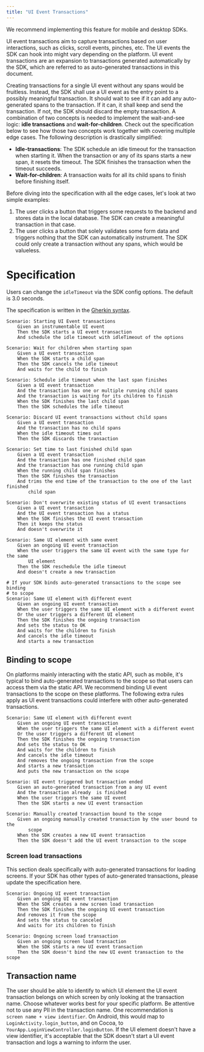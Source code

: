 ```yaml
---
title: "UI Event Transactions"
---
```


We recommend implementing this feature for mobile and desktop SDKs.

UI event transactions aim to capture transactions based on user interactions, such as clicks,
scroll events, pinches, etc. The UI events the SDK can hook into might vary depending on the
platform. UI event transactions are an expansion to transactions generated automatically by
the SDK, which are referred to as auto-generated transactions in this document. 

Creating transactions for a single UI event without any spans would be fruitless. Instead, the
SDK shall use a UI event as the entry point to a possibly meaningful transaction. It should
wait to see if it can add any auto-generated spans to the transaction. If it can, it shall keep
and send the transaction. If not, the SDK should discard the empty transaction. A combination of
two concepts is needed to implement the wait-and-see logic: __idle transactions__ and
__wait-for-children__. Check out the specification below to see how those two concepts work
together with covering multiple edge cases. The following description is drastically simplified:

* __Idle-transactions__: The SDK schedule an idle timeout for the transaction when starting it.
When the transaction or any of its spans starts a new span, it resets the timeout. The SDK finishes
the transaction when the timeout succeeds.
* __Wait-for-children__: A transaction waits for all its child spans to finish before finishing itself.

Before diving into the specification with all the edge cases, let's look at two simple examples:

1. The user clicks a button that triggers some requests to the backend and stores data in the
local database. The SDK can create a meaningful transaction in that case.
2. The user clicks a button that solely validates some form data and triggers nothing that the
SDK can automatically instrument. The SDK could only create a transaction without any spans, which would
be valueless.

# Specification

Users can change the `idleTimeout` via the SDK config options. The default is 3.0 seconds. 

The specification is written in the [Gherkin syntax](https://cucumber.io/docs/gherkin/reference/).

```Gherkin
Scenario: Starting UI Event transactions
    Given an instrumentable UI event
    Then the SDK starts a UI event transaction 
    And schedule the idle timeout with idleTimeout of the options

Scenario: Wait for children when starting span
    Given a UI event transaction
    When the SDK starts a child span
    Then the SDK cancels the idle timeout
    And waits for the child to finish

Scenario: Schedule idle timeout when the last span finishes
    Given a UI event transaction
    And the transaction has one or multiple running child spans
    And the transaction is waiting for its children to finish
    When the SDK finishes the last child span
    Then the SDK schedules the idle timeout 

Scenario: Discard UI event transactions without child spans
    Given a UI event transaction
    And the transaction has no child spans
    When the idle timeout times out
    Then the SDK discards the transaction 

Scenario: Set time to last finished child span
    Given a UI event transaction
    And the transaction has one finished child span
    And the transaction has one running child span
    When the running child span finishes
    Then the SDK finishes the transaction
    And trims the end time of the transaction to the one of the last finished
        child span

Scenario: Don't overwrite existing status of UI event transactions
    Given a UI event transaction
    And the UI event transaction has a status
    When the SDK finishes the UI event transaction
    Then it keeps the status 
    And doesn't overwrite it

Scenario: Same UI element with same event
    Given an ongoing UI event transaction
    When the user triggers the same UI event with the same type for the same
        UI element
    Then the SDK reschedule the idle timeout
    And doesn't create a new transaction

# If your SDK binds auto-generated transactions to the scope see binding
# to scope
Scenario: Same UI element with different event
    Given an ongoing UI event transaction
    When the user triggers the same UI element with a different event
    Or the user triggers a different UI element
    Then the SDK finishes the ongoing transaction
    And sets the status to OK
    And waits for the children to finish
    And cancels the idle timeout
    And starts a new transaction
```

## Binding to scope

On platforms mainly interacting with the static API, such as mobile, it's typical to bind auto-generated
transactions to the scope so that users can access them via the static API. We recommend binding UI event
transactions to the scope on these platforms. The following extra rules apply as UI event transactions
could interfere with other auto-generated transactions.

```Gherkin
Scenario: Same UI element with different event
    Given an ongoing UI event transaction
    When the user triggers the same UI element with a different event
    Or the user triggers a different UI element
    Then the SDK finishes the ongoing transaction
    And sets the status to OK
    And waits for the children to finish
    And cancels the idle timeout
    And removes the ongoing transaction from the scope
    And starts a new transaction
    And puts the new transaction on the scope

Scenario: UI event triggered but transaction ended
    Given an auto-generated transaction from a any UI event
    And the transaction already  is finished
    When the user triggers the same UI event
    Then the SDK starts a new UI event transaction

Scenario: Manually created transaction bound to the scope
    Given an ongoing manually created transaction by the user bound to the
        scope
    When the SDK creates a new UI event transaction
    Then the SDK doesn't add the UI event transaction to the scope 
```


### Screen load transactions

This section deals specifically with auto-generated transactions for loading screens. If your SDK has
other types of auto-generated transactions, please update the specification here.

```Gherkin
Scenario: Ongoing UI event transaction
    Given an ongoing UI event transaction
    When the SDK creates a new screen load transaction
    Then the SDK finishes the ongoing UI event transaction
    And removes it from the scope
    And sets the status to canceled
    And waits for its children to finish

Scenario: Ongoing screen load transaction
    Given an ongoing screen load transaction
    When the SDK starts a new UI event transaction
    Then the SDK doesn't bind the new UI event transaction to the scope
```

## Transaction name

The user should be able to identify to which UI element the UI event transaction belongs on which screen
by only looking at the transaction name. Choose whatever works best for your specific platform. Be
attentive not to use any PII in the transaction name. One recommendation is  
`screen name + view identifier`. On Android, this would map to
`LoginActivity.login_button`, and on Cocoa, to `YourApp.LoginViewController.loginButton`. If the UI element
doesn't have a view identifier, it's acceptable that the SDK doesn't start a UI event transaction and logs
a warning to inform the user.
